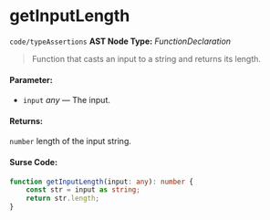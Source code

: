
<Meta title="code/typeAssertions" />

# getInputLength

`code/typeAssertions`
**AST Node Type:** *FunctionDeclaration*

> Function that casts an input to a string and returns its length.

#### Parameter:

- `input` *any* — The input.
#### Returns:
`number`  length of the input string.

#### Surse Code:

```ts
function getInputLength(input: any): number {
    const str = input as string;
    return str.length;
}

```

